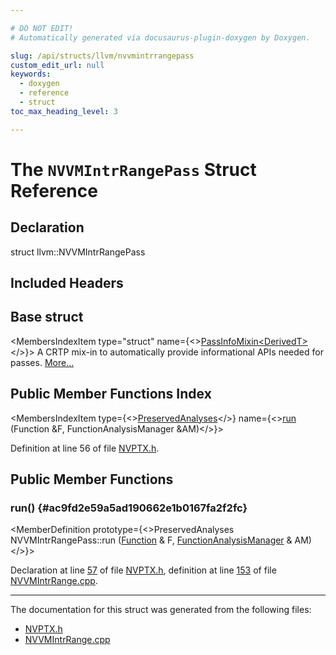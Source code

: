```yaml
---

# DO NOT EDIT!
# Automatically generated via docusaurus-plugin-doxygen by Doxygen.

slug: /api/structs/llvm/nvvmintrrangepass
custom_edit_url: null
keywords:
  - doxygen
  - reference
  - struct
toc_max_heading_level: 3

---
```





# The `NVVMIntrRangePass` Struct Reference

<DoxygenPage pluginConfig={pluginConfig}>



## Declaration

<CodeBlock>struct llvm::NVVMIntrRangePass</CodeBlock>

## Included Headers

<IncludesList>
<IncludesListItem
  filePath="Target/NVPTX/NVPTX.h"
  permalink="/docs/api/files/lib/lib/target/lib/target/nvptx/nvptx-h"
  isLocal="true" />
</IncludesList>

## Base struct

<MembersIndex>

<MembersIndexItem
  type="struct"
  name={<><a href="/docs/api/structs/llvm/passinfomixin">PassInfoMixin&lt;DerivedT&gt;</a></>}>
A CRTP mix-in to automatically provide informational APIs needed for passes. <a href="/docs/api/structs/llvm/passinfomixin/#details">More...</a>
</MembersIndexItem>

</MembersIndex>

## Public Member Functions Index

<MembersIndex>

<MembersIndexItem
  type={<><a href="/docs/api/classes/llvm/preservedanalyses">PreservedAnalyses</a></>}
  name={<><a href="#ac9fd2e59a5ad190662e1b0167fa2f2fc">run</a> (Function &amp;F, FunctionAnalysisManager &amp;AM)</>}>
</MembersIndexItem>

</MembersIndex>


Definition at line 56 of file <a href="/docs/api/files/lib/lib/target/lib/target/nvptx/nvptx-h">NVPTX.h</a>.

<SectionDefinition>

## Public Member Functions

### run() {#ac9fd2e59a5ad190662e1b0167fa2f2fc}

<MemberDefinition
  prototype={<>PreservedAnalyses NVVMIntrRangePass::run (<a href="/docs/api/classes/llvm/function">Function</a> &amp; F, <a href="/docs/api/namespaces/llvm/#adce09a5a0de0e3177eb00e932734af2f">FunctionAnalysisManager</a> &amp; AM)</>}>

Declaration at line <a href="/docs/api/files/lib/lib/target/lib/target/nvptx/nvptx-h/#l00057">57</a> of file <a href="/docs/api/files/lib/lib/target/lib/target/nvptx/nvptx-h">NVPTX.h</a>, definition at line <a href="/docs/api/files/lib/lib/target/lib/target/nvptx/nvvmintrrange-cpp/#l00153">153</a> of file <a href="/docs/api/files/lib/lib/target/lib/target/nvptx/nvvmintrrange-cpp">NVVMIntrRange.cpp</a>.
</MemberDefinition>

</SectionDefinition>

<hr/>

The documentation for this struct was generated from the following files:

<ul>
<li><a href="/docs/api/files/lib/lib/target/lib/target/nvptx/nvptx-h">NVPTX.h</a></li>
<li><a href="/docs/api/files/lib/lib/target/lib/target/nvptx/nvvmintrrange-cpp">NVVMIntrRange.cpp</a></li>
</ul>

</DoxygenPage>
